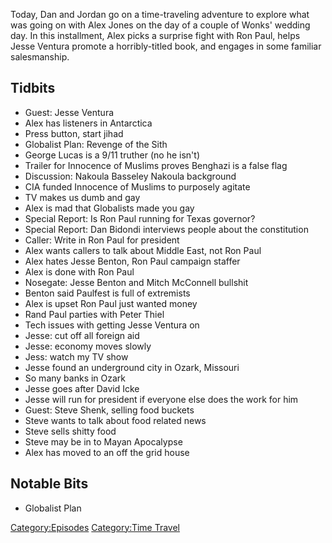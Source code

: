 {{DEFAULTSORT:
    #_EPISODE_0481:September 13, 2012
}}{{Episode
    | title           = September 13, 2012
    | caption         = [https://knowledgefight.libsyn.com/481-september-13-2012 Listen to this episode on Libsyn]
    | episodeNumber   = 481
    | length          = 01:52:06
    | airDate         = September 14, 2020
    | coverageDate    = September 13, 2012
    | episodeType     = [[:Category:Time Travel|Time Travel]]
    | appearance      = [[Jesse Ventura]], [[Ron Paul]], [[Rand Paul]], [[George Lucas]], [[Nakoula Basseley Nakoula]], [[Dan Bidondi]], [[Jesse Benton]], [[Mitch McConnell]], [[Peter Thiel]], [[David Icke]], [[Steve Shenk]]
    | oocDrop         = Demoblimps and Reblublicans; I don't want to hear about Ron Paul ever again
    | previousEpisode = [[480: September 9-10, 2020]]
    | nextEpisode     = [[482: September 15, 2020]]
}}

{{Stub}}

Today, Dan and Jordan go on a time-traveling adventure to explore what was going on with Alex Jones on the day of a couple of Wonks' wedding day. In this installment, Alex picks a surprise fight with Ron Paul, helps Jesse Ventura promote a horribly-titled book, and engages in some familiar salesmanship.

==Tidbits==

*Guest: Jesse Ventura
*Alex has listeners in Antarctica
*Press button, start jihad
*Globalist Plan: Revenge of the Sith
*George Lucas is a 9/11 truther (no he isn't)
*Trailer for Innocence of Muslims proves Benghazi is a false flag
*Discussion: Nakoula Basseley Nakoula background
*CIA funded Innocence of Muslims to purposely agitate
*TV makes us dumb and gay
*Alex is mad that Globalists made you gay
*Special Report: Is Ron Paul running for Texas governor?
*Special Report: Dan Bidondi interviews people about the constitution
*Caller: Write in Ron Paul for president
*Alex wants callers to talk about Middle East, not Ron Paul
*Alex hates Jesse Benton, Ron Paul campaign staffer
*Alex is done with Ron Paul
*Nosegate: Jesse Benton and Mitch McConnell bullshit
*Benton said Paulfest is full of extremists
*Alex is upset Ron Paul just wanted money
*Rand Paul parties with Peter Thiel
*Tech issues with getting Jesse Ventura on
*Jesse: cut off all foreign aid
*Jesse: economy moves slowly
*Jess: watch my TV show
*Jesse found an underground city in Ozark, Missouri
*So many banks in Ozark
*Jesse goes after David Icke
*Jesse will run for president if everyone else does the work for him
*Guest: Steve Shenk, selling food buckets
*Steve wants to talk about food related news
*Steve sells shitty food
*Steve may be in to Mayan Apocalypse
*Alex has moved to an off the grid house

==Notable Bits==

*Globalist Plan

[[Category:Episodes]]
[[Category:Time Travel]]
